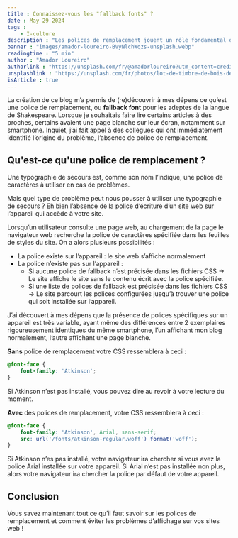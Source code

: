 ```yaml
---
title : Connaissez-vous les "fallback fonts" ?
date : May 29 2024
tags :
    - I-culture
description : "Les polices de remplacement jouent un rôle fondamental dans l'affichage de nos sites web, découvrez lequel et comment en mettre en place sur vos projets."
banner : "images/amador-loureiro-BVyNlchWqzs-unsplash.webp"
readingtime : "5 min"
author : "Amador Loureiro"
authorlink : "https://unsplash.com/fr/@amadorloureiro?utm_content=creditCopyText&utm_medium=referral&utm_source=unsplash"
unsplashlink : "https://unsplash.com/fr/photos/lot-de-timbre-de-bois-de-lettre-BVyNlchWqzs?utm_content=creditCopyText&utm_medium=referral&utm_source=unsplash"
isArticle : true
---
```

La création de ce blog m’a permis de (re)découvrir à mes dépens ce qu’est une police de remplacement, ou **fallback font** pour les adeptes de la langue de Shakespeare. Lorsque je souhaitais faire lire certains articles à des proches, certains avaient une page blanche sur leur écran, notamment sur smartphone. Inquiet, j’ai fait appel à des collègues qui ont immédiatement identifié l’origine du problème, l’absence de police de remplacement.

## Qu'est-ce qu'une police de remplacement ?

Une typographie de secours est, comme son nom l’indique, une police de caractères à utiliser en cas de problèmes.

Mais quel type de problème peut nous pousser à utiliser une typographie de secours ? Eh bien l’absence de la police d’écriture d’un site web sur l’appareil qui accède à votre site.

Lorsqu’un utilisateur consulte une page web, au chargement de la page le navigateur web recherche la police de caractères spécifiée dans les feuilles de styles du site. On a alors plusieurs possibilités :

- La police existe sur l’appareil : le site web s’affiche normalement
- La police n’existe pas sur l’appareil :
  - Si aucune police de fallback n’est précisée dans les fichiers CSS → Le site affiche le site sans le contenu écrit avec la police spécifiée.
  - Si une liste de polices de fallback est précisée dans les fichiers CSS → Le site parcourt les polices configurées jusqu’à trouver une police qui soit installée sur l’appareil.

J’ai découvert à mes dépens que la présence de polices spécifiques sur un appareil est très variable, ayant même des différences entre 2 exemplaires rigoureusement identiques du même smartphone, l’un affichant mon blog normalement, l’autre affichant une page blanche.

**Sans** police de remplacement votre CSS ressemblera à ceci :

```css
@font-face {
	font-family: 'Atkinson';
}
```

Si Atkinson n’est pas installé, vous pouvez dire au revoir à votre lecture du moment.

**Avec** des polices de remplacement, votre CSS ressemblera à ceci :

```css
@font-face {
	font-family: 'Atkinson', Arial, sans-serif;
	src: url('/fonts/atkinson-regular.woff') format('woff');
}
```

Si Atkinson n’es pas installé, votre navigateur ira chercher si vous avez la police Arial installée sur votre appareil. Si Arial n’est pas installée non plus, alors votre navigateur ira chercher la police par défaut de votre appareil.

## Conclusion

Vous savez maintenant tout ce qu’il faut savoir sur les polices de remplacement et comment éviter les problèmes d’affichage sur vos sites web !
